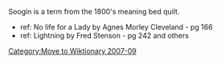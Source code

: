 {{dicdef}}
Soogin is a term from the 1800's meaning bed quilt.

*ref: No life for a Lady by Agnes Morley Cleveland - pg 166
*ref: Lightning by Fred Stenson - pg 242 and others
[[Category:Move to Wiktionary 2007-09]]